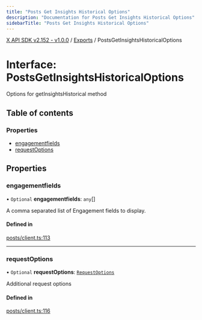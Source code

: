 ```yaml
---
title: "Posts Get Insights Historical Options"
description: "Documentation for Posts Get Insights Historical Options"
sidebarTitle: "Posts Get Insights Historical Options"
---
```


[X API SDK v2.152 - v1.0.0](../README.md) / [Exports](../modules.md) / PostsGetInsightsHistoricalOptions

# Interface: PostsGetInsightsHistoricalOptions

Options for getInsightsHistorical method

## Table of contents

### Properties

- [engagementfields](PostsGetInsightsHistoricalOptions.md#engagementfields)
- [requestOptions](PostsGetInsightsHistoricalOptions.md#requestoptions)

## Properties

### engagementfields

• `Optional` **engagementfields**: `any`[]

A comma separated list of Engagement fields to display.

#### Defined in

[posts/client.ts:113](https://github.com/xdevplatform/xdk/blob/ad4172ef5f68f089e0f077a190b271016dd35bf7/xdk/typescript/src/posts/client.ts#L113)

___

### requestOptions

• `Optional` **requestOptions**: [`RequestOptions`](RequestOptions.md)

Additional request options

#### Defined in

[posts/client.ts:116](https://github.com/xdevplatform/xdk/blob/ad4172ef5f68f089e0f077a190b271016dd35bf7/xdk/typescript/src/posts/client.ts#L116)
